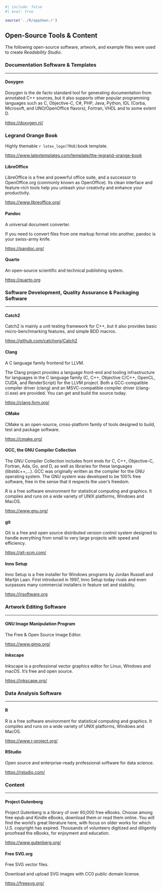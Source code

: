 ```r
#| include: false
#| eval: true

source('../R/appdown.r')
```

## Open-Source Tools & Content {.unnumbered}

The following open-source software, artwork, and example files were used to create *Readability Studio*.

### Documentation Software & Templates {-}
***

#### Doxygen {-}

Doxygen is the de facto standard tool for generating documentation from annotated C++ sources,
but it also supports other popular programming languages such as C, Objective-C, C#, PHP, Java, Python,
IDL (Corba, Microsoft, and UNO/OpenOffice flavors), Fortran, VHDL and to some extent D.

[https://doxygen.nl/](https://doxygen.nl/)

### Legrand Orange Book {-}

Highly themable `r latex_logo(TRUE)`book template.

[https://www.latextemplates.com/template/the-legrand-orange-book](https://www.latextemplates.com/template/the-legrand-orange-book)

#### LibreOffice {-}

LibreOffice is a free and powerful office suite, and a successor to OpenOffice.org (commonly known as OpenOffice).
Its clean interface and feature-rich tools help you unleash your creativity and enhance your productivity.

[https://www.libreoffice.org/](https://www.libreoffice.org/)

#### Pandoc {-}

A universal document converter.

If you need to convert files from one markup format into another, pandoc is your swiss-army knife.

[https://pandoc.org/](https://pandoc.org/)

#### Quarto {-}

An open-source scientific and technical publishing system.

[https://quarto.org](https://quarto.org)

### Software Development, Quality Assurance & Packaging Software {-}
***

#### Catch2 {-}

Catch2 is mainly a unit testing framework for C++, but it also provides basic micro-benchmarking features, and simple BDD macros.

[https://github.com/catchorg/Catch2](https://github.com/catchorg/Catch2)

#### Clang {-}

A C language family frontend for LLVM.

The Clang project provides a language front-end and tooling infrastructure for languages in the C language family
(C, C++, Objective C/C++, OpenCL, CUDA, and RenderScript) for the LLVM project.
Both a GCC-compatible compiler driver (clang) and an MSVC-compatible compiler driver (clang-cl.exe) are provided.
You can get and build the source today.

[https://clang.llvm.org/](https://clang.llvm.org/)

#### CMake {-}

CMake is an open-source, cross-platform family of tools designed to build, test and package software.

[https://cmake.org/](https://cmake.org/)

#### GCC, the GNU Compiler Collection {-}

The GNU Compiler Collection includes front ends for C, C++, Objective-C, Fortran, Ada, Go, and D, as well as libraries for these languages (libstdc++,...).
GCC was originally written as the compiler for the GNU operating system.
The GNU system was developed to be 100% free software, free in the sense that it respects the user's freedom.  

R is a free software environment for statistical computing and graphics. It compiles and runs on a wide variety of UNIX platforms, Windows and MacOS.

[https://www.gnu.org/](https://www.gnu.org/)

#### git {-}

Git is a free and open source distributed version control system designed to handle everything from small to very large projects with speed and efficiency.

[https://git-scm.com/](https://git-scm.com/)

#### Inno Setup {-}

Inno Setup is a free installer for Windows programs by Jordan Russell and Martijn Laan.
First introduced in 1997, Inno Setup today rivals and even surpasses many commercial installers in feature set and stability.

[https://jrsoftware.org](https://jrsoftware.org)

### Artwork Editing Software {-}
***

#### GNU Image Manipulation Program {-}
The Free & Open Source Image Editor.

[https://www.gimp.org/](https://www.gimp.org/)

#### Inkscape {-}
Inkscape is a professional vector graphics editor for Linux, Windows and macOS. It's free and open source.

[https://inkscape.org/](https://inkscape.org/)

### Data Analysis Software {-}
***

#### R {-}
R is a free software environment for statistical computing and graphics. It compiles and runs on a wide variety of UNIX platforms, Windows and MacOS.

[https://www.r-project.org/](https://www.r-project.org/)

#### RStudio {-}

Open source and enterprise-ready professional software for data science.

[https://rstudio.com/](https://rstudio.com/)

### Content {-}
***

#### Project Gutenberg {-}

Project Gutenberg is a library of over 60,000 free eBooks.
Choose among free epub and Kindle eBooks, download them or read them online.
You will find the world's great literature here, with focus on older works for which U.S. copyright has expired.
Thousands of volunteers digitized and diligently proofread the eBooks, for enjoyment and education.

[https://www.gutenberg.org/](https://www.gutenberg.org/)

#### Free SVG.org {-}

Free SVG vector files. 

Download and upload SVG images with CC0 public domain license.

[https://freesvg.org/](https://freesvg.org/)
